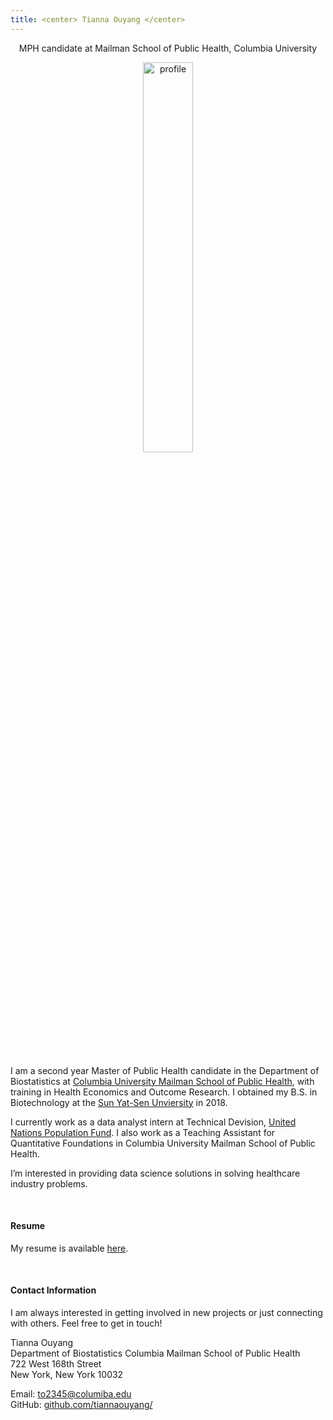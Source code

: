 ```yaml
---
title: <center> Tianna Ouyang </center>
---
```



<center> MPH candidate at Mailman School of Public Health, Columbia University</center>

<link rel="stylesheet" href="styles.css" type="text/css">
<link rel="stylesheet" href="academicons/css/academicons.min.css"/>
<link rel="apple-touch-icon" href="/image/icon.png">

<center><img src="image/profile.png" alt="profile" style="width:40%; border:0px solid"></center>

<br>

I am a second year Master of Public Health candidate in the Department of Biostatistics at [Columbia University Mailman School of Public Health](https://www.mailman.columbia.edu/become-student/departments/biostatistics), with training in Health Economics and Outcome Research. I obtained my B.S. in Biotechnology at the [Sun Yat-Sen Unviersity](http://www.sysu.edu.cn/2012/en/index.htm) in 2018.

I currently work as a data analyst intern at Technical Devision, [United Nations Population Fund](https://www.unfpa.org). I also work as a Teaching Assistant for Quantitative Foundations in Columbia University Mailman School of Public Health.

I'm interested in providing data science solutions in solving healthcare industry problems.

<br>

#### Resume
My resume is available [here](downloads/[Tianna Ouyang] Resume.pdf).

<br>

#### Contact Information

I am always interested in getting involved in new projects or just connecting with others. Feel free to get in touch!


Tianna Ouyang\
Department of Biostatistics Columbia Mailman School of Public Health\
722 West 168th Street\
New York, New York 10032


Email: [to2345@columiba.edu](mailto:columbia@columbia.edu)\
GitHub: [github.com/tiannaouyang/](http://github.com/tiannaouyang/)